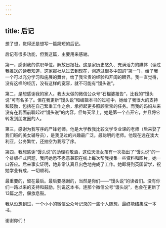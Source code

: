 ```yaml
---
---
---
```

title: 后记
---




想了想，觉得还是想写一篇简短的后记。

后记有很多功能，但我这篇，主要用来感谢。

第一，感谢我的供职单位，解放日报社。这是家历史悠久、充满活力的媒体（读过我推送的读者知道，这家报社从过去到现在，创造过很多中国的“第一”），给了我一个可以充分学习和施展的舞台，给了我宝贵的经验和开阔的眼界。我一直觉得，没有这样的经历，没有这样的宽容，就不可能有“馒头说”。

第二，是想感谢我的家人。我太太做的微信公众号“石榴婆报告”，比我的“馒头说”可有名多了。但在我更新“馒头说”和编辑本书的过程中，她给了我很大的支持和鼓励，包括在自己繁重工作之余，承担起更多照顾宝宝的任务。而我的妈妈从来没有在我面前聊起过“馒头说”的内容，但每天早上，她是第一个点开它，并且将它转发到朋友圈的人。

第三，感谢为我写序的严锋老师。他是大学教我比较文学专业课的老师（后来娶了我们班的美女辅导员），是我见过的兴趣最广泛，最聪明的老师。他现在远在澳大利亚，公务繁忙，还抽空为我写了序。

第四，我想感谢“馒头说”的助理程敬涵，这位天津女孩有一次指出了“馒头说”的一个排版样式问题，我问她愿不愿意兼职在线上每次帮我搜集一些资料和图片，她一口答应。后来事实证明，她非常认真且出色地完成了工作。她即将到英国留学，祝她学业有成，一切顺利。

最重要的，留在最后。最后要感谢的，当然是你们——“馒头说”的读者们。没有你们一路以来的支持和鼓励，别说这本书，连那个微信公号“馒头说”，也会在更新了13篇之后，偃旗息鼓。

我从没想到过，一个小小的微信公众号记录的一些个人随想，最终能结集成一本书。

谢谢你们！